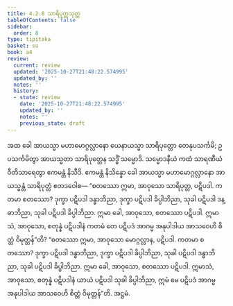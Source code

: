 ```yaml
---
title: 4.2.8 သာရိပုတ္တသုတ္တ
tableOfContents: false
sidebar:
  order: 8
type: tipitaka
basket: su
book: a4
review:
  current: review
  updated: '2025-10-27T21:48:22.574995'
  updated_by: ''
  notes: ''
  history:
  - state: review
    date: '2025-10-27T21:48:22.574995'
    updated_by: ''
    notes: ''
    previous_state: draft
---
```



<ReviewStatus review={frontmatter.review} showDetails={true} />

<HypothesisAnnotation frontmatter={frontmatter} />

<DynamicBreadcrumb />

<Division number="168" book="a4" e="ch" v="15" p="473">

<Paragraph number="990" book="a4">
အထ ခေါ အာယသ္မာ မဟာမောဂ္ဂလ္လာနော ယေနာယသ္မာ သာရိပုတ္တော တေနုပသင်္ကမိ; ဥပသင်္ကမိတွာ အာယသ္မတာ သာရိပုတ္တေန သဒ္ဓိံ သမ္မောဒိ. သမ္မောဒနီယံ ကထံ သာရဏီယံ ဝီတိသာရေတွာ ဧကမန္တံ နိသီဒိ. ဧကမန္တံ နိသိန္နော ခေါ အာယသ္မာ မဟာမောဂ္ဂလ္လာနော အာယသ္မန္တံ သာရိပုတ္တံ ဧတဒဝေါစ—
</Paragraph>

<Paragraph number="991" book="a4">
“စတဿော ဣမာ, အာဝုသော သာရိပုတ္တ, ပဋိပဒါ. ကတမာ စတဿော? ဒုက္ခာ ပဋိပဒါ ဒန္ဓာဘိညာ, ဒုက္ခာ ပဋိပဒါ ခိပ္ပါဘိညာ, သုခါ ပဋိပဒါ ဒန္ဓာဘိညာ, သုခါ ပဋိပဒါ ခိပ္ပါဘိညာ. ဣမာ ခေါ, အာဝုသော, စတဿော ပဋိပဒါ. ဣမာသံ, အာဝုသော, စတုန္နံ ပဋိပဒါနံ ကတမံ တေ ပဋိပဒံ အာဂမ္မ အနုပါဒါယ အာသဝေဟိ စိတ္တံ ဝိမုတ္တန်”တိ?
</Paragraph>

<Paragraph number="992" book="a4">
“စတဿော ဣမာ, အာဝုသော မောဂ္ဂလ္လာန, ပဋိပဒါ. ကတမာ စတဿော? ဒုက္ခာ ပဋိပဒါ ဒန္ဓာဘိညာ, ဒုက္ခာ ပဋိပဒါ ခိပ္ပါဘိညာ, သုခါ ပဋိပဒါ ဒန္ဓာဘိညာ, သုခါ ပဋိပဒါ ခိပ္ပါဘိညာ. ဣမာ ခေါ, အာဝုသော, စတဿော ပဋိပဒါ. ဣမာသံ, အာဝုသော, စတုန္နံ ပဋိပဒါနံ ယာယံ ပဋိပဒါ သုခါ ခိပ္ပါဘိညာ, ဣမံ မေ ပဋိပဒံ အာဂမ္မ အနုပါဒါယ အာသဝေဟိ စိတ္တံ ဝိမုတ္တန်”တိ.

</Paragraph>
</Division>

<Paragraph number="993" type="center" book="a4">
အဋ္ဌမံ.
</Paragraph>
